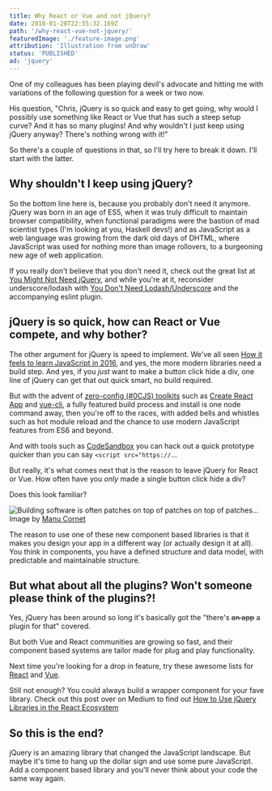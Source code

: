 ```yaml
---
title: Why React or Vue and not jQuery?
date: 2018-01-28T22:55:32.169Z
path: '/why-react-vue-not-jquery/'
featuredImage: './feature-image.png'
attribution: 'Illustration from unDraw'
status: 'PUBLISHED'
ad: 'jquery'
---
```


One of my colleagues has been playing devil's advocate and hitting me with variations of the following question for a week or two now.

His question, "Chris, jQuery is so quick and easy to get going, why would I possibly use something like React or Vue that has such a steep setup curve? And it has so many plugins! And why wouldn't I just keep using jQuery anyway? There's nothing wrong with it!"

So there's a couple of questions in that, so I'll try here to break it down. I'll start with the latter.

## Why shouldn't I keep using jQuery?

So the bottom line here is, because you probably don't need it anymore. jQuery was born in an age of ES5, when it was truly difficult to maintain browser compatibility, when functional paradigms were the bastion of mad scientist types (I'm looking at you, Haskell devs!) and as JavaScript as a web language was growing from the dark old days of DHTML, where JavaScript was used for nothing more than image rollovers, to a burgeoning new age of web application.

If you really don't believe that you don't need it, check out the great list at [You Might Not Need jQuery](http://youmightnotneedjquery.com/), and while you're at it, reconsider underscore/lodash with [You Don't Need Lodash/Underscore](https://github.com/you-dont-need/You-Dont-Need-Lodash-Underscore) and the accompanying eslint plugin.

## jQuery is so quick, how can React or Vue compete, and why bother?

The other argument for jQuery is speed to implement. We've all seen [How it feels to learn JavaScript in 2016](https://hackernoon.com/how-it-feels-to-learn-javascript-in-2016-d3a717dd577f), and yes, the more modern libraries need a build step. And yes, if you _just_ want to make a button click hide a div, one line of jQuery can get that out quick smart, no build required.

But with the advent of [zero-config (#0CJS) toolkits](https://github.com/reyronald/awesome-toolkits) such as [Create React App](https://github.com/facebook/create-react-app) and [vue-cli](https://github.com/vuejs/vue-cli), a fully featured build process and install is one node command away, then you're off to the races, with added bells and whistles such as hot module reload and the chance to use modern JavaScript features from ES6 and beyond.

And with tools such as [CodeSandbox](https://codesandbox.io) you can hack out a quick prototype quicker than you can say `<script src="https://`...

But really, it's what comes next that is the reason to leave jQuery for React or Vue. How often have you _only_ made a single button click hide a div?

Does this look familiar?

![Building software is often patches on top of patches on top of patches...](./building-software.png 'Building software is often patches on top of patches on top of patches...')
Image by [Manu Cornet](http://bonkersworld.net/building-software)

The reason to use one of these new component based libraries is that it makes you design your app in a different way (or actually design it at all). You think in components, you have a defined structure and data model, with predictable and maintainable structure.

## But what about all the plugins? Won't someone please think of the plugins?!

Yes, jQuery has been around so long it's basically got the "there's ~~an app~~ a plugin for that" covered.

But both Vue and React communities are growing so fast, and their component based systems are tailor made for plug and play functionality.

Next time you're looking for a drop in feature, try these awesome lists for [React](https://github.com/brillout/awesome-react-components/blob/master/README.md) and [Vue](https://github.com/brillout/awesome-vue/blob/master/README.md).

Still not enough? You could always build a wrapper component for your fave library. Check out this post over on Medium to find out [How to Use jQuery Libraries in the React Ecosystem](https://notes.devlabs.bg/how-to-use-jquery-libraries-in-the-react-ecosystem-7dfeb1aafde0)

## So this is the end?

jQuery is an amazing library that changed the JavaScript landscape. But maybe it's time to hang up the dollar sign and use some pure JavaScript. Add a component based library and you'll never think about your code the same way again.
